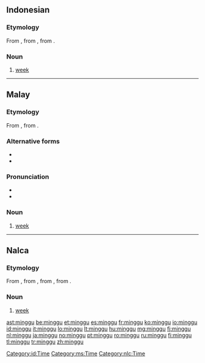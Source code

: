 {{also|Minggu}}
==Indonesian==

===Etymology===
From {{etyl|ms|id}} {{term|minggu|lang=ms}}, from {{etyl|pt|id}} {{term|domingo||Sunday|lang=pt}}, from {{etyl|la|id}} {{term|dominicus|dominīcus|lang=la}}.

===Noun===
{{head|id|noun}}

# [[week]] {{gloss|period of seven days}}

[[Category:id:Time]]

----

==Malay==

===Etymology===
From {{etyl|pt|ms}} {{term|domingo||Sunday|lang=pt}}, from {{etyl|la|ms}} {{term|dominicus|dominīcus|lang=la}}.

===Alternative forms===
* {{l|ms|Minggu}}
* {{l|ms|ميڠݢو|sc=Arab}}

===Pronunciation===
* {{IPA|[miŋgu]|lang=ms}}
* {{rhymes|iŋgu|gu|u|lang=ms}}

===Noun===
{{head|ms|noun|Jawi spelling|'''{{l|ms|ميڠݢو|sc=Arab}}'''|plural|minggu-minggu}}

# [[week]] {{gloss|period of seven days}}

[[Category:ms:Time]]

----

==Nalca==

===Etymology===
From {{etyl|id|nlc}} {{term|minggu|lang=id}}, from {{etyl|ms|nlc}} {{term|minggu|lang=ms}}, from {{etyl|pt|nlc}} {{term|domingo||Sunday|lang=pt}}, from {{etyl|la|nlc}} {{term|dominicus|dominīcus|lang=la}}.

===Noun===
{{head|nlc|noun}}

# [[week]] {{gloss|period of seven days}}

[[Category:nlc:Time]]

[[ast:minggu]]
[[be:minggu]]
[[et:minggu]]
[[es:minggu]]
[[fr:minggu]]
[[ko:minggu]]
[[io:minggu]]
[[id:minggu]]
[[it:minggu]]
[[lo:minggu]]
[[lt:minggu]]
[[hu:minggu]]
[[mg:minggu]]
[[fj:minggu]]
[[nl:minggu]]
[[ja:minggu]]
[[no:minggu]]
[[pt:minggu]]
[[ro:minggu]]
[[ru:minggu]]
[[fi:minggu]]
[[tl:minggu]]
[[tr:minggu]]
[[zh:minggu]]